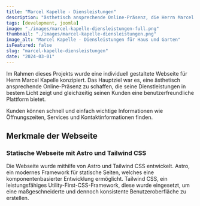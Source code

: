 ---
title: "Marcel Kapelle - Diensleistungen"
description: "ästhetisch ansprechende Online-Präsenz, die Herrn Marcel Kapelle Dienstleistungen in bestem Licht zeigt und gleichzeitig seinen Kunden eine benutzerfreundliche Plattform bietet"
tags: [development, joomla]
image: "./images/marcel-kapelle-diensleistungen-full.png"
thumbnail: "./images/marcel-kapelle-diensleistungen.png"
image_alt: "Marcel Kapelle - Diensleistungen für Haus und Garten"
isFeatured: false
slug: "marcel-kapelle-diensleistungen"
date: "2024-03-01"
---


Im Rahmen dieses Projekts wurde eine individuell gestaltete Webseite für Herrn Marcel Kapelle konzipiert. Das Hauptziel war es, eine ästhetisch ansprechende Online-Präsenz zu schaffen, die seine Dienstleistungen in bestem Licht zeigt und gleichzeitig seinen Kunden eine benutzerfreundliche Plattform bietet.

Kunden können schnell und einfach wichtige Informationen wie Öffnungszeiten, Services und Kontaktinformationen finden.

<ProjectDetails
  client="Marcel Kapelle"
  handover="03/2024"
  services="HTML, Tailwind, JavaScript, Astro"
  website="https://www.dienstleistung-kapelle.de/"
/>

## Merkmale der Webseite

### Statische Webseite mit Astro und Tailwind CSS

Die Webseite wurde mithilfe von Astro und Tailwind CSS entwickelt. Astro, ein modernes Framework für statische Seiten, welches eine komponentenbasierter Entwicklung ermöglicht. Tailwind CSS, ein leistungsfähiges Utility-First-CSS-Framework, diese wurde eingesetzt, um eine maßgeschneiderte und dennoch konsistente Benutzeroberfläche zu erstellen.
